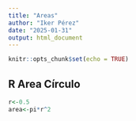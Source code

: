 ```yaml
---
title: "Areas"
author: "Iker Pérez"
date: "2025-01-31"
output: html_document
---
```


```r
knitr::opts_chunk$set(echo = TRUE)
```

## R Area Círculo


```r
r<-0.5
area<-pi*r^2
```
